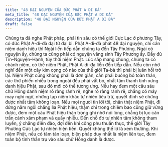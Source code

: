 ```yaml
---
title: "48 ĐẠI NGUYỆN CỦA ĐỨC PHẬT A DI ĐÀ"
meta_title: "48 ĐẠI NGUYỆN CỦA ĐỨC PHẬT A DI ĐÀ"
description: "48 ĐẠI NGUYỆN CỦA ĐỨC PHẬT A DI ĐÀ"
draft: false
---
```


Chúng ta đã nghe Phật pháp, phải tin sâu có thế giới Cực Lạc ở phương Tây, có đức Phật A-di-đà đại từ đại bi. Phật A-di-đà phát 48 đại nguyện, chỉ cần niệm danh hiệu thì Ngài liền tiếp dẫn chúng ta đến Tây Phương. Ngài có nguyện ấy, chúng ta cũng phải có nguyện vãng sinh Tây Phương ấy. Đầy đủ Tín–Nguyện–Hạnh, tùy thời niệm Phật. Lúc sắp mạng chung, chúng ta có chánh niệm, có thể niệm Phật, Phật A-di-đà liền đến tiếp dẫn. Nếu còn nhớ nghĩ đến một cây kim cọng cỏ nào của thế giới Ta-bà thì phải bị luân hồi trở lại. Niệm Phật cũng không phải là đơn giản, cần phải buông bỏ toàn thân, các thứ phiền nhiễu trong ngoài đều phải vất bỏ, nhất tâm thanh tịnh xưng danh hiệu Phật, sau đó mới có thể tương ưng. Nếu hay đem một câu sáu chữ Hồng danh niệm rõ ràng rành rẽ, nghe rõ ràng rành rẽ, chẳng có mảy may nghi ngờ, những tạp niệm khác tự nhiên tiêu trừ, quyết định sẽ chứng được nhất tâm không loạn. Nếu mọi người tin lời tôi, chân thật niệm Phật, đi đứng nằm ngồi chẳng lìa Phật hiệu, thậm chí trong chiêm bao cũng giữ vững được, đem một câu Phật hiệu thận trọng ghi nhớ nơi lòng, chẳng bị lục căn trần cảnh xâm phạm và quấy nhiễu. Đến chỗ đó tự nhiên tâm không tham luyến, ý chẳng điên đảo, đợi đến khi công phu thuần thục, thế giới Tây Phương Cực Lạc tự nhiên hiện tiền. Quyết không thể lơ là xem thường. Khi niệm Phật, nếu có tâm tán loạn, biện pháp duy nhất là niệm liên tục, đem toàn bộ tinh thần trụ vào sáu chữ Hồng danh là được.